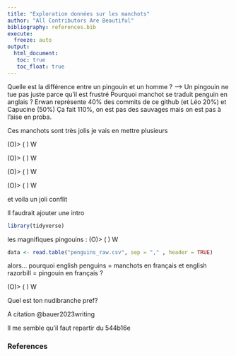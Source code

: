 ```yaml
---
title: "Exploration données sur les manchots"
author: "All Contributors Are Beautiful" 
bibliography: references.bib
execute: 
  freeze: auto
output: 
  html_document:
   toc: true
   toc_float: true
---
```



Quelle est la différence entre un pingouin et un homme ? --> Un pingouin ne tue pas juste parce qu'il est frustré
Pourquoi manchot se traduit penguin en anglais ?
Erwan représente 40% des commits de ce github (et Léo 20%) et Capucine (50%) 
Ça fait 110%, on est pas des sauvages mais on est pas à l'aise en proba.

Ces manchots sont très jolis je vais en mettre plusieurs

(O)>
( )
 W

(O)>
( )
 W

(O)>
( )
 W


(O)>
( )
 W

et voila un joli conflit

Il faudrait ajouter une intro



```r
library(tidyverse)
```
les magnifiques pingouins :
(O)>
( )
 W

```r
data <- read.table("penguins_raw.csv", sep = "," , header = TRUE)
```

alors... pourquoi english penguins = manchots en français et english razorbill = pingouin en français ?

(O)>
( )
 W
 
Quel est ton nudibranche pref? 


A citation @bauer2023writing


Il me semble qu'il faut repartir du 544b16e

### References

::: {#refs}
:::
